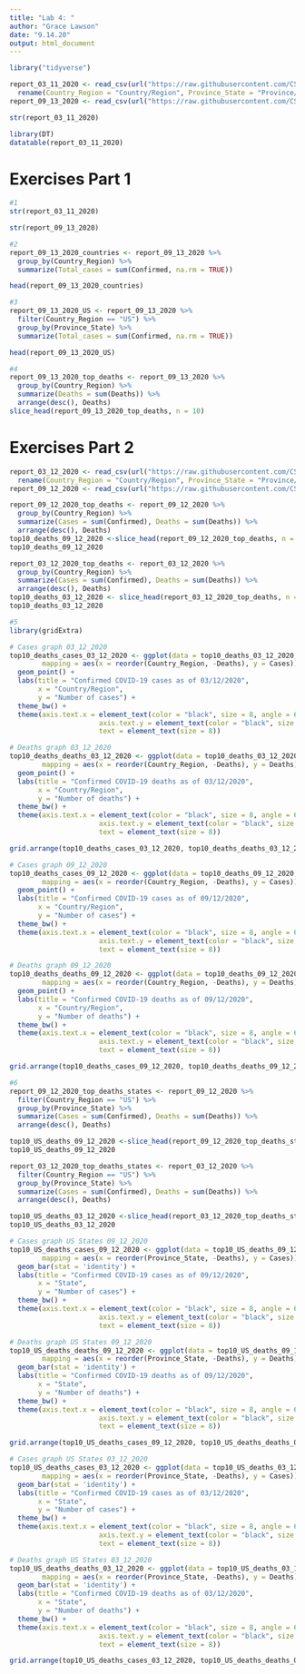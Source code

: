 ```yaml
---
title: "Lab 4: "
author: "Grace Lawson"
date: "9.14.20"
output: html_document
---
```


```r
library("tidyverse")
```

```r
report_03_11_2020 <- read_csv(url("https://raw.githubusercontent.com/CSSEGISandData/COVID-19/master/csse_covid_19_data/csse_covid_19_daily_reports/03-11-2020.csv")) %>% 
  rename(Country_Region = "Country/Region", Province_State = "Province/State")
report_09_13_2020 <- read_csv(url("https://raw.githubusercontent.com/CSSEGISandData/COVID-19/master/csse_covid_19_data/csse_covid_19_daily_reports/09-13-2020.csv"))
```

```r
str(report_03_11_2020)
```


```r
library(DT)
datatable(report_03_11_2020)
```

# Exercises Part 1
```r
#1
str(report_03_11_2020)
```

```r
str(report_09_13_2020)
```

```r
#2 
report_09_13_2020_countries <- report_09_13_2020 %>% 
  group_by(Country_Region) %>% 
  summarize(Total_cases = sum(Confirmed, na.rm = TRUE))

head(report_09_13_2020_countries)
```

```r
#3
report_09_13_2020_US <- report_09_13_2020 %>% 
  filter(Country_Region == "US") %>% 
  group_by(Province_State) %>% 
  summarize(Total_cases = sum(Confirmed, na.rm = TRUE))

head(report_09_13_2020_US)
```

```r
#4
report_09_13_2020_top_deaths <- report_09_13_2020 %>% 
  group_by(Country_Region) %>% 
  summarize(Deaths = sum(Deaths)) %>% 
  arrange(desc(), Deaths)
slice_head(report_09_13_2020_top_deaths, n = 10)
```

# Exercises Part 2

```r
report_03_12_2020 <- read_csv(url("https://raw.githubusercontent.com/CSSEGISandData/COVID-19/master/csse_covid_19_data/csse_covid_19_daily_reports/03-12-2020.csv")) %>% 
  rename(Country_Region = "Country/Region", Province_State = "Province/State")
report_09_12_2020 <- read_csv(url("https://raw.githubusercontent.com/CSSEGISandData/COVID-19/master/csse_covid_19_data/csse_covid_19_daily_reports/09-12-2020.csv"))
```

```r
report_09_12_2020_top_deaths <- report_09_12_2020 %>% 
  group_by(Country_Region) %>% 
  summarize(Cases = sum(Confirmed), Deaths = sum(Deaths)) %>% 
  arrange(desc(), Deaths)
top10_deaths_09_12_2020 <-slice_head(report_09_12_2020_top_deaths, n = 10)
top10_deaths_09_12_2020
```

```r
report_03_12_2020_top_deaths <- report_03_12_2020 %>% 
  group_by(Country_Region) %>% 
  summarize(Cases = sum(Confirmed), Deaths = sum(Deaths)) %>% 
  arrange(desc(), Deaths)
top10_deaths_03_12_2020 <- slice_head(report_03_12_2020_top_deaths, n = 10)
top10_deaths_03_12_2020
```

```r
#5
library(gridExtra)

# Cases graph 03_12_2020
top10_deaths_cases_03_12_2020 <- ggplot(data = top10_deaths_03_12_2020,
        mapping = aes(x = reorder(Country_Region, -Deaths), y = Cases)) + 
  geom_point() +
  labs(title = "Confirmed COVID-19 cases as of 03/12/2020",
       x = "Country/Region",
       y = "Number of cases") +
  theme_bw() +
  theme(axis.text.x = element_text(color = "black", size = 8, angle = 60, hjust = 0, vjust = 0),
                      axis.text.y = element_text(color = "black", size = 8),
                      text = element_text(size = 8))

# Deaths graph 03_12_2020
top10_deaths_deaths_03_12_2020 <- ggplot(data = top10_deaths_03_12_2020,
        mapping = aes(x = reorder(Country_Region, -Deaths), y = Deaths)) + 
  geom_point() +
  labs(title = "Confirmed COVID-19 deaths as of 03/12/2020",
       x = "Country/Region",
       y = "Number of deaths") +
  theme_bw() +
  theme(axis.text.x = element_text(color = "black", size = 8, angle = 60, hjust = 0, vjust = 0),
                      axis.text.y = element_text(color = "black", size = 8),
                      text = element_text(size = 8))

grid.arrange(top10_deaths_cases_03_12_2020, top10_deaths_deaths_03_12_2020, ncol = 2)
```


```r
# Cases graph 09_12_2020
top10_deaths_cases_09_12_2020 <- ggplot(data = top10_deaths_09_12_2020,
        mapping = aes(x = reorder(Country_Region, -Deaths), y = Cases)) + 
  geom_point() +
  labs(title = "Confirmed COVID-19 cases as of 09/12/2020",
       x = "Country/Region",
       y = "Number of cases") +
  theme_bw() +
  theme(axis.text.x = element_text(color = "black", size = 8, angle = 60, hjust = 0, vjust = 0),
                      axis.text.y = element_text(color = "black", size = 8),
                      text = element_text(size = 8))

# Deaths graph 09_12_2020
top10_deaths_deaths_09_12_2020 <- ggplot(data = top10_deaths_09_12_2020,
        mapping = aes(x = reorder(Country_Region, -Deaths), y = Deaths)) + 
  geom_point() +
  labs(title = "Confirmed COVID-19 deaths as of 09/12/2020",
       x = "Country/Region",
       y = "Number of deaths") +
  theme_bw() +
  theme(axis.text.x = element_text(color = "black", size = 8, angle = 60, hjust = 0, vjust = 0),
                      axis.text.y = element_text(color = "black", size = 8),
                      text = element_text(size = 8))

grid.arrange(top10_deaths_cases_09_12_2020, top10_deaths_deaths_09_12_2020, ncol = 2)
```

```r
#6
report_09_12_2020_top_deaths_states <- report_09_12_2020 %>% 
  filter(Country_Region == "US") %>% 
  group_by(Province_State) %>% 
  summarize(Cases = sum(Confirmed), Deaths = sum(Deaths)) %>% 
  arrange(desc(), Deaths)

top10_US_deaths_09_12_2020 <-slice_head(report_09_12_2020_top_deaths_states, n = 10)
top10_US_deaths_09_12_2020

report_03_12_2020_top_deaths_states <- report_03_12_2020 %>% 
  filter(Country_Region == "US") %>% 
  group_by(Province_State) %>% 
  summarize(Cases = sum(Confirmed), Deaths = sum(Deaths)) %>% 
  arrange(desc(), Deaths)

top10_US_deaths_03_12_2020 <-slice_head(report_03_12_2020_top_deaths_states, n = 10)
top10_US_deaths_03_12_2020
```

```r
# Cases graph US States 09_12_2020
top10_US_deaths_cases_09_12_2020 <- ggplot(data = top10_US_deaths_09_12_2020,
        mapping = aes(x = reorder(Province_State, -Deaths), y = Cases)) + 
  geom_bar(stat = 'identity') +
  labs(title = "Confirmed COVID-19 cases as of 09/12/2020",
       x = "State",
       y = "Number of cases") +
  theme_bw() +
  theme(axis.text.x = element_text(color = "black", size = 8, angle = 60, hjust = 0, vjust = 0),
                      axis.text.y = element_text(color = "black", size = 8),
                      text = element_text(size = 8))

# Deaths graph US States 09_12_2020
top10_US_deaths_deaths_09_12_2020 <- ggplot(data = top10_US_deaths_09_12_2020,
        mapping = aes(x = reorder(Province_State, -Deaths), y = Deaths)) + 
  geom_bar(stat = 'identity') +
  labs(title = "Confirmed COVID-19 deaths as of 09/12/2020",
       x = "State",
       y = "Number of deaths") +
  theme_bw() +
  theme(axis.text.x = element_text(color = "black", size = 8, angle = 60, hjust = 0, vjust = 0),
                      axis.text.y = element_text(color = "black", size = 8),
                      text = element_text(size = 8))

grid.arrange(top10_US_deaths_cases_09_12_2020, top10_US_deaths_deaths_09_12_2020, ncol = 2)
```

```r
# Cases graph US States 03_12_2020
top10_US_deaths_cases_03_12_2020 <- ggplot(data = top10_US_deaths_03_12_2020,
        mapping = aes(x = reorder(Province_State, -Deaths), y = Cases)) + 
  geom_bar(stat = 'identity') +
  labs(title = "Confirmed COVID-19 cases as of 03/12/2020",
       x = "State",
       y = "Number of cases") +
  theme_bw() +
  theme(axis.text.x = element_text(color = "black", size = 8, angle = 60, hjust = 0, vjust = 0),
                      axis.text.y = element_text(color = "black", size = 8),
                      text = element_text(size = 8))

# Deaths graph US States 03_12_2020
top10_US_deaths_deaths_03_12_2020 <- ggplot(data = top10_US_deaths_03_12_2020,
        mapping = aes(x = reorder(Province_State, -Deaths), y = Deaths)) + 
  geom_bar(stat = 'identity') +
  labs(title = "Confirmed COVID-19 deaths as of 03/12/2020",
       x = "State",
       y = "Number of deaths") +
  theme_bw() +
  theme(axis.text.x = element_text(color = "black", size = 8, angle = 60, hjust = 0, vjust = 0),
                      axis.text.y = element_text(color = "black", size = 8),
                      text = element_text(size = 8))

grid.arrange(top10_US_deaths_cases_03_12_2020, top10_US_deaths_deaths_03_12_2020, ncol = 2)
```

